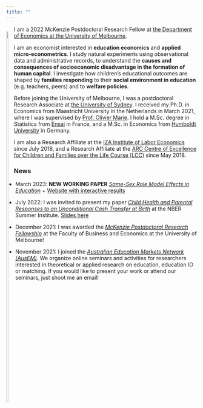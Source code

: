 ```yaml
---
title: ""
---
```



<div style= "float:left; position: relative; top: 0px; margin-right:0px; margin-bottom:0px">
  <img src="files/AdG_ID.png" style="width:50%">
</div>

I am a 2022 McKenzie Postdoctoral Research Fellow at <a href="https://fbe.unimelb.edu.au/economics" target="_blank">the Department of Economics at the University of Melbourne</a>.\ 

I am an economist interested in **education economics** and **applied micro-econometrics**. I study natural experiments using observational data and administrative records, to understand the **causes and consequences of socioeconomic disadvantage in the formation of human capital**. I investigate how children's educational outcomes are shaped by **families responding** to their **social environment in education** (e.g. teachers, peers) and to **welfare policies**.\  

Before joining the University of Melbourne, I was a postdoctoral Research Associate at <a href="https://www.sydney.edu.au/arts/schools/school-of-economics.html" target="_blank">the University of Sydney</a>. I received my Ph.D. in Economics from Maastricht University in the Netherlands in March 2021, where I was supervised by <a href="https://sites.google.com/site/oliviermarie/" target="_blank">Prof. Olivier Marie</a>. I hold a M.Sc. degree in Statistics from <a href="http://ensai.fr/en/" target="_blank">Ensai</a> in France, and a M.Sc. in Economics from <a href="https://www.wiwi.hu-berlin.de/en/mainpage" target="_blank">Humboldt University</a> in Germany.\

I am also a Research Affiliate at the <a href="https://www.iza.org" target="_blank">IZA Institute of Labor Economics</a>  since July 2018, and a Research Affiliate at the <a href="https://www.lifecoursecentre.org.au" target="_blank">ARC Centre of Excellence for Children and Families over the Life Course (LCC)</a> since May 2018. \


### News 

- March 2023: **NEW WORKING PAPER** <a href="https://adegendre.github.io/papers/deGendre_Feld_Salamanca_Zoelitz_2023.pdf" target="_blank">*Same-Sex Role Model Effects in Education*</a> + <a href="https://www.role-model-effects.com" target="_blank">Website with interactive results</a>

- July 2022: I was invited to present my paper <a href="https://adegendre.github.io/papers/deGendre_Lynch_Meunier_Pilkington_Schurer_2021_IZA_dp14693.pdf" target="_blank">*Child Health and Parental Responses to an Unconditional Cash Transfer at Birth*</a> at the NBER Summer Institute. [Slides here](https://adegendre.github.io/papers/de_Gendre_NBER_SI_2022.pdf)

- December 2021: I was awarded the <span style="text-decoration:underline">*McKenzie Postdoctoral Research Fellowship*</span> at the Faculty of Business and Economics at the University of Melbourne! 

- November 2021: I joined the <a href="https://sites.google.com/view/ausemnetwork/" target="_blank">*Australian Education Markets Network (AusEM)*</a>. We organize online seminars and activities for researchers interested in theoretical or applied research on education, education IO or matching. If you would like to present your work or attend our seminars, just shoot me an email! 


<!--

- September 2021: New working paper available: [Child Health and Parental Responses to an Unconditional Cash Transfer at Birth](https://adegendre.github.io/papers/deGendre_Lynch_Meunier_Pilkington_Schurer_2021_IZA_dp14693.pdf), with <a href="https://www.stefanie-schurer.com" target="_blank">Stefanie Schurer</a>.

- August 2021: New working paper available: [From Subsidies to Loans: The Effects of a National Student Finance Reform on the Choices of Secondary School Students](https://adegendre.github.io/papers/deGendre_Kabatek_2021_IZA_dp14686.pdf), with <a href="https://www.jankabatek.com" target="_blank">Jan Kab&aacute;tek</a>.

- April 2021: I successfully defended my thesis at the University of Maastricht. 

- December 2020: New working paper available: [On the Mechanisms of Ability Peer Effects](http://ftp.iza.org/dp13938.pdf), with <a href="https://sites.google.com/view/nsalamanca/home" target="_blank">Nicol&aacute;s Salamanca</a>.  

-->




<!--
Access a link hosted on Github: <a href="https://adegendre.github.io/files/AdG_CV.pdf">my CV here</a>.

https://findanexpert.unimelb.edu.au/profile/792067-alexandra-de-gendre

I exploit natural experiments, and analyze complex survey data and large-scale administrative records from the Netherlands, Taiwan, Spain, and Australia using applied econometric methods for causal inference. Another theme of my research focuses on empirical issues arising with natural experiments and observational data, such as identifying partial non-compliance to cluster treatment assignment in natural experiments or aggregating estimates across studies.

-->

